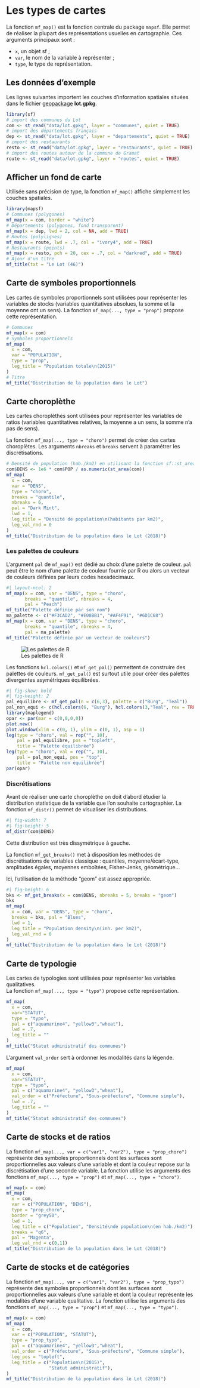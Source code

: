 

# Les types de cartes  

La fonction `mf_map()` est la fonction centrale du package `mapsf`. Elle permet de réaliser la plupart des représentations usuelles en cartographie.
Ces arguments principaux sont :

- `x`, un objet sf ;
- `var`, le nom de la variable à représenter ;
- `type`, le type de représentation.

## Les données d'exemple

Les lignes suivantes importent les couches d'information spatiales situées dans le fichier [geopackage](https://www.geopackage.org/) **lot.gpkg**.

```r
library(sf)
# import des communes du Lot
com <- st_read("data/lot.gpkg", layer = "communes", quiet = TRUE)
# import des départements français
dep <- st_read("data/lot.gpkg", layer = "departements", quiet = TRUE)
# import des restaurants
resto <- st_read("data/lot.gpkg", layer = "restaurants", quiet = TRUE)
# import des routes autour de la commune de Gramat
route <- st_read("data/lot.gpkg", layer = "routes", quiet = TRUE)
```



## Afficher un fond de carte

Utilisée sans précision de type, la fonction `mf_map()` affiche simplement les couches spatiales.

```r
library(mapsf)
# Communes (polygones)
mf_map(x = com, border = "white")
# Départements (polygones, fond transparent)
mf_map(x = dep, lwd = 2, col = NA, add = TRUE)
# Routes (polylignes)
mf_map(x = route, lwd = .7, col = "ivory4", add = TRUE)
# Restaurants (points)
mf_map(x = resto, pch = 20, cex = .7, col = "darkred", add = TRUE)
# Ajour d'un titre
mf_title(txt = "Le Lot (46)")
```

## Carte de symboles proportionnels

Les cartes de symboles proportionnels sont utilisées pour représenter les variables de stocks (variables quantitatives absolues, la somme et la moyenne ont un sens).
La fonction `mf_map(..., type = "prop")` propose cette représentation.

```r
# Communes
mf_map(x = com)
# Symboles proportionnels
mf_map(
  x = com, 
  var = "POPULATION",
  type = "prop",
  leg_title = "Population totale\n(2015)"
)
# Titre
mf_title("Distribution de la population dans le Lot")
```


## Carte choroplèthe

Les cartes choroplèthes sont utilisées pour représenter les variables de ratios (variables quantitatives relatives, la moyenne a un sens, la somme n'a pas de sens).

La fonction `mf_map(..., type = "choro")` permet de créer des cartes choroplètes. Les arguments `nbreaks` et `breaks` servent à paramétrer les discrétisations.

```r
# Densité de population (hab./km2) en utilisant la fonction sf::st_area()
com$DENS <- 1e6 * com$POP / as.numeric(st_area(com))
mf_map(
  x = com,
  var = "DENS",
  type = "choro",
  breaks = "quantile",
  nbreaks = 6,
  pal = "Dark Mint",
  lwd = 1,
  leg_title = "Densité de population\n(habitants par km2)", 
  leg_val_rnd = 0
)
mf_title("Distribution de la population dans le Lot (2018)")
```

### Les palettes de couleurs

L'argument `pal` de `mf_map()` est dédié au choix d'une palette de couleur.
`pal` peut être le nom d'une palette de couleur fournie par R ou alors un vecteur de couleurs définies par leurs codes hexadécimaux. 

```r
#| layout-ncol: 2
mf_map(x = com, var = "DENS", type = "choro",
       breaks = "quantile", nbreaks = 4, 
       pal = "Peach")
mf_title("Palette définie par son nom")
ma_palette <- c("#F3CAD2", "#E08BB1", "#AF4F91", "#6D1C68")
mf_map(x = com, var = "DENS", type = "choro",
       breaks = "quantile", nbreaks = 4, 
       pal = ma_palette)
mf_title("Palette définie par un vecteur de couleurs")
```


![Les palettes de R](img/swatch-plot-1.svg)

Les fonctions `hcl.colors()` et `mf_get_pal()` permettent de construire des palettes de couleurs.
`mf_get_pal()` est surtout utile pour créer des palettes divergentes asymétriques équilibrées. 

```r
#| fig-show: hold
#| fig-height: 2
pal_equilibre <- mf_get_pal(n = c(6,3), palette = c("Burg", "Teal"))
pal_non_equi <- c(hcl.colors(6, "Burg"), hcl.colors(3,"Teal", rev = TRUE))
library(maplegend)
opar <- par(mar = c(0,0,0,0))
plot.new()
plot.window(xlim = c(0, 1), ylim = c(0, 1), asp = 1)
leg(type = "choro", val = rep("", 10), 
    pal = pal_equilibre, pos = "topleft", 
    title = "Palette équilibrée")
leg(type = "choro", val = rep("", 10), 
    pal = pal_non_equi, pos = "top", 
    title = "Palette non équilibrée")
par(opar)
```



### Discrétisations {#discretisation}

Avant de réaliser une carte choroplèthe on doit d'abord étudier la distribution statistique de la variable que l'on souhaite cartographier. 
La fonction `mf_distr()` permet de visualiser les distributions. 

```r
#| fig-width: 7
#| fig-height: 5
mf_distr(com$DENS)
```
Cette distribution est très dissymétrique à gauche. 

La fonction `mf_get_breaks()` met à disposition les méthodes de discrétisations de variables classique : quantiles, moyenne/écart-type, amplitudes égales, moyennes emboîtées, Fisher-Jenks, géométrique...

Ici, l'utilisation de la méthode "geom" est assez appropriée.

```r
#| fig-height: 6
bks <- mf_get_breaks(x = com$DENS, nbreaks = 5, breaks = "geom") 
bks
mf_map(
  x = com, var = "DENS", type = "choro",
  breaks = bks, pal = "Blues",
  lwd = 1,
  leg_title = "Population density\n(inh. per km2)", 
  leg_val_rnd = 0
)
mf_title("Distribution de la population dans le Lot (2018)")
```




## Carte de typologie
Les cartes de typologies sont utilisées pour représenter les variables qualitatives.  
La fonction `mf_map(..., type = "typo")` propose cette représentation.

```r
mf_map(
  x = com,
  var="STATUT",
  type = "typo",
  pal = c("aquamarine4", "yellow3","wheat"),
  lwd = .7,
  leg_title = ""
)
mf_title("Statut administratif des communes")
```


L'argument `val_order` sert à ordonner les modalités dans la légende.

```r
mf_map(
  x = com,
  var="STATUT",
  type = "typo",
  pal = c("aquamarine4", "yellow3","wheat"),
  val_order = c("Préfecture", "Sous-préfecture", "Commune simple"),
  lwd = .7,
  leg_title = ""
)
mf_title("Statut administratif des communes")
```



## Carte de stocks et de ratios
La fonction `mf_map(..., var = c("var1", "var2"), type = "prop_choro")` représente des symboles proportionnels dont les surfaces sont proportionnelles aux valeurs d'une variable et dont la couleur repose sur la discrétisation d'une seconde variable. La fonction utilise les arguments des fonctions `mf_map(..., type = "prop")` et `mf_map(..., type = "choro")`.

```r
mf_map(x = com)
mf_map(
  x = com,
  var = c("POPULATION", "DENS"),
  type = "prop_choro",
  border = "grey50",
  lwd = 1,
  leg_title = c("Population", "Densité\nde population\n(en hab./km2)"),
  breaks = "q6",
  pal = "Magenta",
  leg_val_rnd = c(0,1))
mf_title("Distribution de la population dans le Lot (2018)")
```

## Carte de stocks et de catégories
La fonction `mf_map(..., var = c("var1", "var2"), type = "prop_typo")` représente des symboles proportionnels dont les surfaces sont proportionnelles aux valeurs d'une variable et dont la couleur représente les modalités d'une variable qualitative. La fonction utilise les arguments des fonctions `mf_map(..., type = "prop")` et `mf_map(..., type = "typo")`.

```r
mf_map(x = com)
mf_map(
  x = com,
  var = c("POPULATION", "STATUT"),
  type = "prop_typo",
  pal = c("aquamarine4", "yellow3","wheat"),
  val_order = c("Préfecture", "Sous-préfecture", "Commune simple"),
  leg_pos = "topleft",
  leg_title = c("Population\n(2015)",
                "Statut administratif"),
)
mf_title("Distribution de la population dans le Lot (2018)")
```










